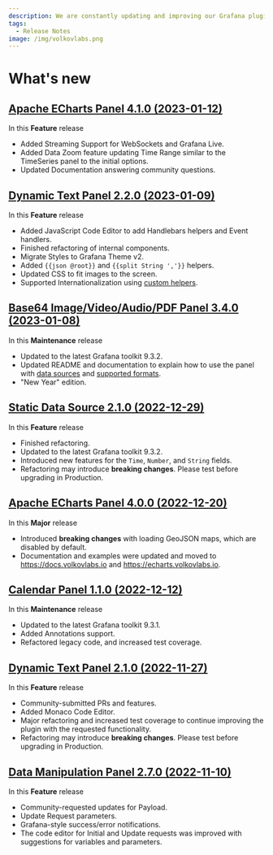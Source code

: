 ```yaml
---
description: We are constantly updating and improving our Grafana plugins.
tags:
  - Release Notes
image: /img/volkovlabs.png
---
```


# What's new

## [Apache ECharts Panel 4.1.0 (2023-01-12)](/blog/echarts-panel-4.1.0-20230113)

In this **Feature** release

- Added Streaming Support for WebSockets and Grafana Live.
- Added Data Zoom feature updating Time Range similar to the TimeSeries panel to the initial options.
- Updated Documentation answering community questions.

## [Dynamic Text Panel 2.2.0 (2023-01-09)](/blog/dynamictext-panel-2.2.0-20230110)

In this **Feature** release

- Added JavaScript Code Editor to add Handlebars helpers and Event handlers.
- Finished refactoring of internal components.
- Migrate Styles to Grafana Theme v2.
- Added `{{json @root}}` and `{{split String ','}}` helpers.
- Updated CSS to fit images to the screen.
- Supported Internationalization using [custom helpers](/plugins/volkovlabs-dynamictext-panel/code).

## [Base64 Image/Video/Audio/PDF Panel 3.4.0 (2023-01-08)](/blog/image-panel-3.4.0-20230108)

In this **Maintenance** release

- Updated to the latest Grafana toolkit 9.3.2.
- Updated README and documentation to explain how to use the panel with [data sources](/plugins/volkovlabs-image-panel/datasources) and [supported formats](/plugins/volkovlabs-image-panel/formats).
- "New Year" edition.

## [Static Data Source 2.1.0 (2022-12-29)](/blog/static-datasource-2.1.0-20221229)

In this **Feature** release

- Finished refactoring.
- Updated to the latest Grafana toolkit 9.3.2.
- Introduced new features for the `Time`, `Number`, and `String` fields.
- Refactoring may introduce **breaking changes**. Please test before upgrading in Production.

## [Apache ECharts Panel 4.0.0 (2022-12-20)](/blog/echarts-panel-4.0.0-20221220)

In this **Major** release

- Introduced **breaking changes** with loading GeoJSON maps, which are disabled by default.
- Documentation and examples were updated and moved to https://docs.volkovlabs.io and https://echarts.volkovlabs.io.

## [Calendar Panel 1.1.0 (2022-12-12)](/blog/calendar-panel-1.1.0-20221212)

In this **Maintenance** release

- Updated to the latest Grafana toolkit 9.3.1.
- Added Annotations support.
- Refactored legacy code, and increased test coverage.

## [Dynamic Text Panel 2.1.0 (2022-11-27)](/blog/dynamictext-panel-2.1.0-20221127)

In this **Feature** release

- Community-submitted PRs and features.
- Added Monaco Code Editor.
- Major refactoring and increased test coverage to continue improving the plugin with the requested functionality.
- Refactoring may introduce **breaking changes**. Please test before upgrading in Production.

## [Data Manipulation Panel 2.7.0 (2022-11-10)](/blog/form-panel-2.7.0-20221110)

In this **Feature** release

- Community-requested updates for Payload.
- Update Request parameters.
- Grafana-style success/error notifications.
- The code editor for Initial and Update requests was improved with suggestions for variables and parameters.
